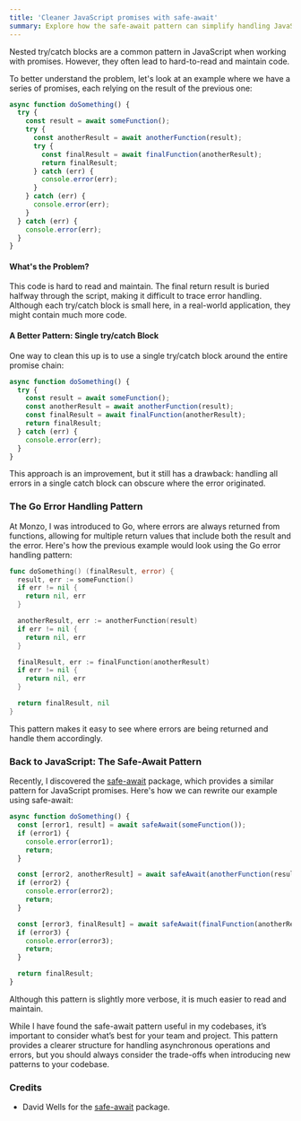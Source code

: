 ```yaml
---
title: 'Cleaner JavaScript promises with safe-await'
summary: Explore how the safe-await pattern can simplify handling JavaScript promises, making code cleaner and more maintainable.
---
```


Nested try/catch blocks are a common pattern in JavaScript when working with promises. However, they often lead to hard-to-read and maintain code.

To better understand the problem, let's look at an example where we have a series of promises, each relying on the result of the previous one:

```javascript
async function doSomething() {
  try {
    const result = await someFunction();
    try {
      const anotherResult = await anotherFunction(result);
      try {
        const finalResult = await finalFunction(anotherResult);
        return finalResult;
      } catch (err) {
        console.error(err);
      }
    } catch (err) {
      console.error(err);
    }
  } catch (err) {
    console.error(err);
  }
}
```

#### What's the Problem?

This code is hard to read and maintain. The final return result is buried halfway through the script, making it difficult to trace error handling. Although each try/catch block is small here, in a real-world application, they might contain much more code.

#### A Better Pattern: Single try/catch Block

One way to clean this up is to use a single try/catch block around the entire promise chain:

```javascript
async function doSomething() {
  try {
    const result = await someFunction();
    const anotherResult = await anotherFunction(result);
    const finalResult = await finalFunction(anotherResult);
    return finalResult;
  } catch (err) {
    console.error(err);
  }
}
```

This approach is an improvement, but it still has a drawback: handling all errors in a single catch block can obscure where the error originated.

### The Go Error Handling Pattern

At Monzo, I was introduced to Go, where errors are always returned from functions, allowing for multiple return values that include both the result and the error. Here's how the previous example would look using the Go error handling pattern:

```go
func doSomething() (finalResult, error) {
  result, err := someFunction()
  if err != nil {
    return nil, err
  }

  anotherResult, err := anotherFunction(result)
  if err != nil {
    return nil, err
  }

  finalResult, err := finalFunction(anotherResult)
  if err != nil {
    return nil, err
  }

  return finalResult, nil
}
```

This pattern makes it easy to see where errors are being returned and handle them accordingly.

### Back to JavaScript: The Safe-Await Pattern

Recently, I discovered the [safe-await](https://github.com/DavidWells/safe-await) package, which provides a similar pattern for JavaScript promises. Here's how we can rewrite our example using safe-await:

```javascript
async function doSomething() {
  const [error1, result] = await safeAwait(someFunction());
  if (error1) {
    console.error(error1);
    return;
  }

  const [error2, anotherResult] = await safeAwait(anotherFunction(result));
  if (error2) {
    console.error(error2);
    return;
  }

  const [error3, finalResult] = await safeAwait(finalFunction(anotherResult));
  if (error3) {
    console.error(error3);
    return;
  }

  return finalResult;
}
```

Although this pattern is slightly more verbose, it is much easier to read and maintain.

While I have found the safe-await pattern useful in my codebases, it’s important to consider what’s best for your team and project. This pattern provides a clearer structure for handling asynchronous operations and errors, but you should always consider the trade-offs when introducing new patterns to your codebase.

### Credits

- David Wells for the [safe-await](https://www.npmjs.com/package/safe-await) package.
